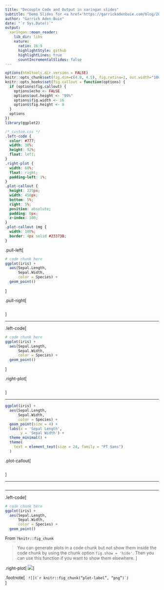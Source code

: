```yaml
---
title: "Decouple Code and Output in xaringan slides"
subtitle: "Demo Slides for <a href='https://garrickadenbuie.com/blog/2018/08/14/decouple-code-and-output-in-xaringan-slides/'>Related Blog Post</a>"
author: "Garrick Aden-Buie"
date: "`r Sys.Date()`"
output:
  xaringan::moon_reader:
    lib_dir: libs
    nature:
      ratio: 16:9
      highlightStyle: github
      highlightLines: true
      countIncrementalSlides: false
---
```


```r
options(htmltools.dir.version = FALSE)
knitr::opts_chunk$set(fig.dim=c(4.8, 4.5), fig.retina=2, out.width="100%")
knitr::opts_hooks$set(fig.callout = function(options) {
  if (options$fig.callout) {
    options$echo <- FALSE
    options$out.height <- "99%"
    options$fig.width <- 16
    options$fig.height <- 8
  }
  options
})
library(ggplot2)
```

```css
/* custom.css */
.left-code {
  color: #777;
  width: 38%;
  height: 92%;
  float: left;
}
.right-plot {
  width: 60%;
  float: right;
  padding-left: 1%;
}
.plot-callout {
  height: 225px;
  width: 450px;
  bottom: 5%;
  right: 5%;
  position: absolute;
  padding: 0px;
  z-index: 100;
}
.plot-callout img {
  width: 100%;
  border: 4px solid #23373B;
}
```

<!-- Works with xaringan's default CSS -->

.pull-left[
```r
# code chunk here
ggplot(iris) +
  aes(Sepal.Length,
      Sepal.Width,
      color = Species) +
  geom_point()
```
]

.pull-right[
```r
```
]

---

<!-- Uses custom CSS for wider plot area -->

.left-code[
```r
# code chunk here
ggplot(iris) +
  aes(Sepal.Length,
      Sepal.Width,
      color = Species) +
  geom_point()
```
]

.right-plot[
```r
```
]

---

<!-- Plot-in-picture -->

```r
ggplot(iris) +
  aes(Sepal.Length,
      Sepal.Width,
      color = Species) +
  geom_point(size = 4) +
  labs(x = 'Sepal Length',
       y = 'Sepal Width') +
  theme_minimal() +
  theme(
    text = element_text(size = 24, family = "PT Sans")
  )
```

.plot-callout[
```r
```
]

---

```r
```

---

<!-- Uses knitr::fig_chunk -->

.left-code[
```r
# code chunk here
ggplot(iris) +
  aes(Sepal.Length,
      Sepal.Width,
      color = Species) +
  geom_point()
```

From `?knitr::fig_chunk`

> You can generate plots in a code chunk but not show them inside the code chunk by using the chunk option `fig.show = 'hide'`. Then you can use this function if you want to show them elsewhere.
]

.right-plot[
![](`r knitr::fig_chunk("plot-label-fc", "png")`)
]

.footnote[
<code>
\!\[\]\(&grave;r knitr::fig_chunk("plot-label", "png")&grave;\)
</code>
]
